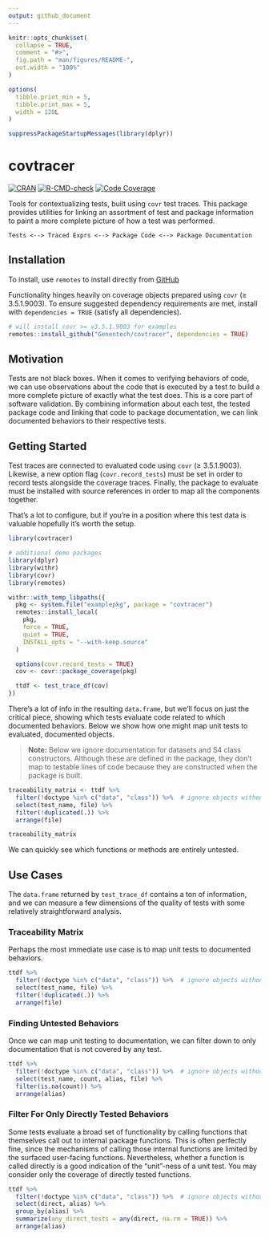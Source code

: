 ```yaml
---
output: github_document
---
```


<!-- README.md is generated from README.Rmd. Please edit that file -->

```r
knitr::opts_chunk$set(
  collapse = TRUE,
  comment = "#>",
  fig.path = "man/figures/README-",
  out.width = "100%"
)

options(
  tibble.print_min = 5, 
  tibble.print_max = 5,
  width = 120L
)

suppressPackageStartupMessages(library(dplyr))
```

# covtracer

[![CRAN](https://img.shields.io/cran/v/ggpackets.svg)](https://cran.r-project.org/package=ggpackets) [![R-CMD-check](https://github.com/Genentech/covtracer/workflows/R-CMD-check/badge.svg)](https://github.com/Genentech/covtracer/actions) [![Code Coverage](https://img.shields.io/codecov/c/github/genentech/covtracer/main.svg)](https://codecov.io/gh/genentech/covtracer)

Tools for contextualizing tests, built using `covr` test traces. This 
package provides utilities for linking an assortment of test and 
package information to paint a more complete picture of how a test
was performed.

```
Tests <--> Traced Exprs <--> Package Code <--> Package Documentation
```

## Installation

To install, use `remotes` to install directly from
[GitHub](https://www.github.com/Genentech/covtracer)

Functionality hinges heavily on coverage objects prepared using `covr` 
(≥ 3.5.1.9003). To ensure suggested dependency requirements are met, 
install with `dependencies = TRUE` (satisfy all dependencies).

```r
# will install covr >= v3.5.1.9003 for examples
remotes::install_github("Genentech/covtracer", dependencies = TRUE)
```

## Motivation

Tests are not black boxes. When it comes to verifying behaviors of code, we can
use observations about the code that is executed by a test to build a more
complete picture of exactly what the test does. This is a core part of software
validation. By combining information about each test, the tested package code
and linking that code to package documentation, we can link documented behaviors
to their respective tests.

## Getting Started

Test traces are connected to evaluated code using `covr` (≥ 3.5.1.9003).
Likewise, a new option flag (`covr.record_tests`) must be set in order to record
tests alongside the coverage traces. Finally, the package to evaluate must be
installed with source references in order to map all the components together. 

That's a lot to configure, but if you're in a position where this test data is
valuable hopefully it's worth the setup. 

```r
library(covtracer)

# additional demo packages
library(dplyr)
library(withr)
library(covr)
library(remotes)

withr::with_temp_libpaths({
  pkg <- system.file("examplepkg", package = "covtracer")
  remotes::install_local(
    pkg, 
    force = TRUE, 
    quiet = TRUE, 
    INSTALL_opts = "--with-keep.source"
  )

  options(covr.record_tests = TRUE)
  cov <- covr::package_coverage(pkg)

  ttdf <- test_trace_df(cov)
})
```

There's a lot of info in the resulting `data.frame`, but we'll focus on just the
critical piece, showing which tests evaluate code related to which documented
behaviors. Below we show how one might map unit tests to evaluated, documented
objects.

> **Note:** Below we ignore documentation for datasets and S4 class
> constructors. Although these are defined in the package, they don't map to
> testable lines of code because they are constructed when the package is built.

```r
traceability_matrix <- ttdf %>%
  filter(!doctype %in% c("data", "class")) %>%  # ignore objects without testable code
  select(test_name, file) %>%
  filter(!duplicated(.)) %>%
  arrange(file)

traceability_matrix
```

We can quickly see which functions or methods are entirely untested.

## Use Cases

The `data.frame` returned by `test_trace_df` contains a ton of information, and
we can measure a few dimensions of the quality of tests with some relatively
straightforward analysis.

### Traceability Matrix

Perhaps the most immediate use case is to map unit tests to documented
behaviors. 

```r
ttdf %>%
  filter(!doctype %in% c("data", "class")) %>%  # ignore objects without testable code
  select(test_name, file) %>%
  filter(!duplicated(.)) %>%
  arrange(file)
```

### Finding Untested Behaviors

Once we can map unit testing to documentation, we can filter down to only
documentation that is not covered by any test.

```r
ttdf %>%
  filter(!doctype %in% c("data", "class")) %>%  # ignore objects without testable code
  select(test_name, count, alias, file) %>%
  filter(is.na(count)) %>%
  arrange(alias)
```

### Filter For Only Directly Tested Behaviors

Some tests evaluate a broad set of functionality by calling functions that
themselves call out to internal package functions. This is often perfectly fine,
since the mechanisms of calling those internal functions are limited by the
surfaced user-facing functions. Nevertheless, whether a function is called
directly is a good indication of the "unit"-ness of a unit test. You may
consider only the coverage of directly tested functions.

```r
ttdf %>%
  filter(!doctype %in% c("data", "class")) %>%  # ignore objects without testable code
  select(direct, alias) %>%
  group_by(alias) %>%
  summarize(any_direct_tests = any(direct, na.rm = TRUE)) %>%
  arrange(alias)
```
